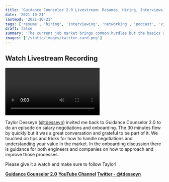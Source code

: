 ```yaml
---
title: 'Guidance Counselor 2.0 Livestream: Resumes, Hiring, Interviews, and Networking with Taylor Desseyn'
date: '2021-10-21'
lastmod: '2021-10-21'
tags: ['resume', 'hiring', 'interviewing', 'networking', 'podcast', 'videocast']
draft: false
summary: 'The current job market brings common hurdles but the basics will help set you apart.'
images: ['/static/images/twitter-card.png']
---
```


## Watch Livestream Recording

<Video
  title="Guidance Counselor 2.0 Livestream: Resumes, Hiring, Interviews, and Networking with Taylor Desseyn"
  url="https://www.youtube.com/embed/01P6OFQiePI?si=-nNnwCzjbCZ6BHCx"
/>

Taylor Desseyn (<a target="_blank" href="https://www.twitter.com/tdesseyn">@tdesseyn</a>) invited me back to Guidance Counselor 2.0 to do an episode on salary negotiations and onboarding. The 30 minutes flew by quickly but it was a great conversation and grateful to be part of it. We touched on tips and tricks for how to handle negotiations and understanding your value in the market. In the onboarding discussion there is guidance for both engineers and companies on how to approach and improve those processes.

Please give it a watch and make sure to follow Taylor!

**<a target="_blank" href="https://solo.to/tdesseyn">Guidance Counselor 2.0</a>**
**<a target="_blank" href="https://www.youtube.com/channel/UCNqJ-P5d9RUCUsQ-grhlUHw">YouTube Channel</a>**
**<a target="_blank" href="https://www.twitter.com/tdesseyn">Twitter - @tdesseyn</a>**
